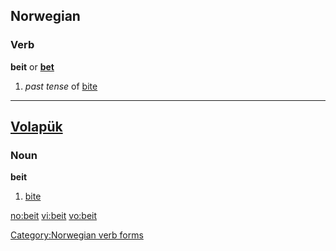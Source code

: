 ==Norwegian==

===Verb===
'''beit''' or '''[[bet#Norwegian|bet]]'''

# ''past tense'' of [[bite#Norwegian|bite]]

[[Category:Norwegian verb forms]]

----

==[[Volapük]]==

===Noun===
'''beit'''

# [[bite]]

[[no:beit]]
[[vi:beit]]
[[vo:beit]]